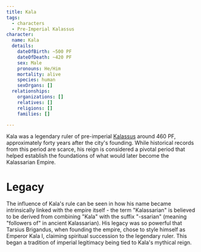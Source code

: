 ```yaml
---
title: Kala
tags:
  - characters
  - Pre-Imperial Kalassus
character:
  name: Kala
  details:
    dateOfBirth: ~500 PF
    dateOfDeath: ~420 PF
    sex: Male
    pronouns: He/Him
    mortality: alive
    species: human
    sexOrgans: []
  relationships:
    organizations: []
    relatives: []
    religions: []
    families: []

---
```


<Stub />

Kala was a legendary ruler of pre-imperial [Kalassus](/organizations/republic-of-the-kalassus/)
around 460 PF, approximately forty years after the city's founding. While
historical records from this period are scarce, his reign is considered a
pivotal period that helped establish the foundations of what would later become
the Kalassarian Empire.

# Legacy

The influence of Kala's rule can be seen in how his name became intrinsically
linked with the empire itself - the term "Kalassarian" is believed to be derived
from combining "Kala" with the suffix "-ssarian" (meaning "followers of" in
ancient Kalassarian). His legacy was so powerful that Tarsius Brigandus, when
founding the empire, chose to style himself as Emperor Kala I, claiming
spiritual succession to the legendary ruler. This began a tradition of imperial
legitimacy being tied to Kala's mythical reign.
